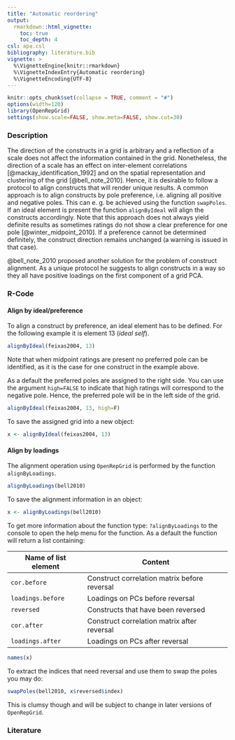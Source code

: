 ```yaml
---
title: "Automatic reordering"
output: 
  rmarkdown::html_vignette:
    toc: true
    toc_depth: 4
csl: apa.csl
bibliography: literature.bib
vignette: >
  %\VignetteEngine{knitr::rmarkdown}
  %\VignetteIndexEntry{Automatic reordering}
  %\VignetteEncoding{UTF-8}
---
```


```r
knitr::opts_chunk$set(collapse = TRUE, comment = "#")
options(width=120)
library(OpenRepGrid)
settings(show.scale=FALSE, show.meta=FALSE, show.cut=30)
```

### Description

The direction of the constructs in a grid is arbitrary and a reflection of a scale does not affect the information contained in the grid. Nonetheless, the direction of a scale has an effect on inter-element correlations [@mackay_identification_1992] and on the spatial representation and clustering of the grid [@bell_note_2010]. Hence, it is desirable to follow a protocol to align constructs that will render unique results. A common approach is to align constructs by pole preference, i.e. aligning all positive and negative poles. This can e. g. be achieved using the function `swapPoles`. If an ideal element is present the function `alignByIdeal` will align the constructs accordingly. Note that this approach does not always yield definite results as sometimes ratings do not show a clear preference for one pole [@winter_midpoint_2010]. If a preference cannot be determined definitely, the construct direction remains unchanged (a warning is issued in that case).

@bell_note_2010 proposed another solution for the problem of construct alignment. As a unique protocol he suggests to align constructs in a way so they all have positive loadings on the first component of a grid PCA.

### R-Code

#### Align by ideal/preference

To align a construct by preference, an ideal element has to be defined. For the following example it is element 13 (*ideal self*).

```r
alignByIdeal(feixas2004, 13) 
```

Note that when midpoint ratings are present no preferred pole can be identified, as it is the case for one construct in the example above.

As a default the preferred poles are assigned to the right side. You can use the argument `high=FALSE` to indicate that high ratings will correspond to the negative pole. Hence, the preferred pole will be in the left side of the grid.

```r
alignByIdeal(feixas2004, 13, high=F) 
```

To save the assigned grid into a new object:

```r
x <- alignByIdeal(feixas2004, 13) 
```


#### Align by loadings

The alignment operation using `OpenRepGrid` is performed by the function `alignByLoadings`. 

```r
alignByLoadings(bell2010)
```

To save the alignment information in an object:

```r
x <- alignByLoadings(bell2010)
```

To get more information about the function type: `?alignByLoadings` to the console to open the help menu for the function. As a default the function will return a list containing:

Name of list element | Content
----- | -------
`cor.before`  |  Construct correlation matrix before reversal
`loadings.before`   |  Loadings on PCs before reversal
`reversed` | Constructs that have been reversed
`cor.after` | Construct correlation matrix after reversal
`loadings.after`  | Loadings on PCs after reversal

```r
names(x)
```

To extract the indices that need reversal and use them to swap the poles you may do:

```r
swapPoles(bell2010, x$reversed$index)
```

This is clumsy though and will be subject to change in later versions of `OpenRepGrid`.


### Literature


